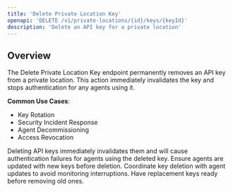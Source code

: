 ```yaml
---
title: 'Delete Private Location Key'
openapi: 'DELETE /v1/private-locations/{id}/keys/{keyId}'
description: 'Delete an API key for a private location'
---
```


## Overview

The Delete Private Location Key endpoint permanently removes an API key from a private location. This action immediately invalidates the key and stops authentication for any agents using it.

**Common Use Cases**:
- Key Rotation
- Security Incident Response
- Agent Decommissioning
- Access Revocation

<Warning>
Deleting API keys immediately invalidates them and will cause authentication failures for agents using the deleted key. Ensure agents are updated with new keys before deletion.
</Warning>

<Note>
Coordinate key deletion with agent updates to avoid monitoring interruptions. Have replacement keys ready before removing old ones.
</Note>